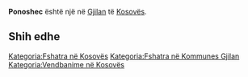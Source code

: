 {{Fshat në 
 | Emri                = Ponoshec
 | EmriAlt                = 
 | NAME_SHORT_FORM=      
 | NAME_GENERIC=      
 | NAME_SORT_NAME_RO=      PONOSHEC
 | FULL_NAME_RO = Ponoshec
 | FULL_NAME_ND_RO=Ponoshec
 | SORT_NAME_RG=PONOSHEC
 | FULL_NAME_RG=Ponoshec
 | FULL_NAME_ND_RG=Ponoshec
 | SRP_NAME_SHORT_FORM=      
 | SRP_NAME_GENERIC=      
 | SRP_NAME_SORT_NAME_RO=      
 | SRP_FULL_NAME_RO = 
 | SRP_FULL_NAME_ND_RO=
 | SRP_SORT_NAME_RG=
 | SRP_FULL_NAME_RG=
 | SRP_FULL_NAME_ND_RG=
 | Emri (Rasa dhanore) = 
 | Figura              = 
 | Shteti              = Kosovo
 | Komuna              = Gjilan
 | Kodi postar         = 
 | Sipërfaqja          = 

 | Popullsia           = 

 | Regj. i popullsisë  = 
 | Dend. e popullsisë  = 
 | Faqja zyrtare       = 
 <!--- Koordinatat ----> 
 | Gjerësia            = 42.406944
 | Gjatësia            = 20.283611
 | Lartësia            = 
}}
'''Ponoshec''' është një [[]] në [[Gjilan]] të [[Kosovës]].

<!-- == Gjeografia == -->
<!-- == Historia == -->
<!-- == Demografia == -->
== Shih edhe ==
{{Komuna Gjilan}}
{{Kosovo-Administrata-Cung}}

[[Kategoria:Fshatra në Kosovës]]
[[Kategoria:Fshatra në Kommunes Gjilan]]
[[Kategoria:Vendbanime në Kosovës]]